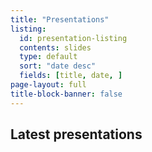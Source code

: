 ```yaml
---
title: "Presentations"
listing:
  id: presentation-listing
  contents: slides
  type: default
  sort: "date desc"
  fields: [title, date, ]
page-layout: full
title-block-banner: false
---
```



## Latest presentations

::: {#presentation-listing}
:::

